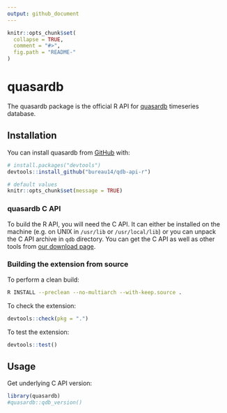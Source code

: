 ```yaml
---
output: github_document
---
```


<!-- README.md is generated from README.Rmd. Please edit that file -->

```r
knitr::opts_chunk$set(
  collapse = TRUE,
  comment = "#>",
  fig.path = "README-"
)
```

# quasardb

The quasardb package is the official R API for [quasardb](https://www.quasardb.net) timeseries database.

## Installation

<!-- TODO:
Get the released version from CRAN:
```r
install.packages("quasardb")
```
-->

You can install quasardb from [GitHub](https://github.com/bureau14/qdb-api-r) with:

```r
# install.packages("devtools")
devtools::install_github("bureau14/qdb-api-r")
```

```r
# default values
knitr::opts_chunk$set(message = TRUE)
```

### quasardb C API

To build the R API, you will need the C API. It can either be installed on the machine (e.g. on UNIX in `/usr/lib` or `/usr/local/lib`) or you can unpack the C API archive in `qdb` directory. You can get the C API as well as other tools from [our download page](https://www.quasardb.net/-Get-).

### Building the extension from source

To perform a clean build:
```bash
R INSTALL --preclean --no-multiarch --with-keep.source .
```

To check the extension:
```r
devtools::check(pkg = ".")
```

To test the extension:
```r
devtools::test()
```

## Usage

Get underlying C API version:

```r
library(quasardb)
#quasardb::qdb_version()
```
